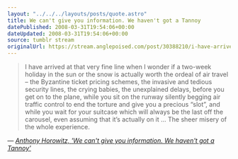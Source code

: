 ```yaml
---
layout: "../../../layouts/posts/quote.astro"
title: We can't give you information. We haven't got a Tannoy
datePublished: 2008-03-31T19:54:06+00:00
dateUpdated: 2008-03-31T19:54:06+00:00
source: tumblr stream
originalUrl: https://stream.anglepoised.com/post/30388210/i-have-arrived-at-that-very-fine-line-when-i
---
```


> I have arrived at that very fine line when I wonder if a two-week holiday in the sun or the snow is actually worth the ordeal of air travel &#8211; the Byzantine ticket pricing schemes, the invasive and tedious security lines, the crying babies, the unexplained delays, before you get on to the plane, while you sit on the runway silently begging air traffic control to end the torture and give you a precious &ldquo;slot&rdquo;, and while you wait for your suitcase which will always be the last off the carousel, even assuming that it&rsquo;s actually on it &hellip; The sheer misery of the whole experience.

— <cite>[Anthony Horowitz, _'We can't give you information. We haven't got a Tannoy'_](https://www.theguardian.com/business/2008/mar/29/theairlineindustry.britishairwaysbusiness1)</cite>
